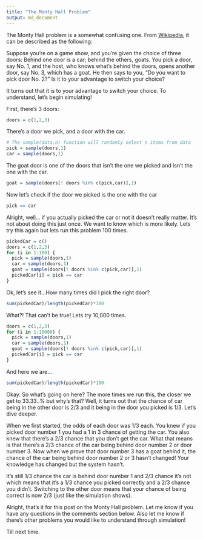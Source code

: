 ```yaml
---
title: "The Monty Hall Problem"
output: md_document
---
```


The Monty Hall problem is a somewhat confusing one. From [Wikipedia](https://en.wikipedia.org/wiki/Monty_Hall_problem), it can be described as the following:

Suppose you're on a game show, and you're given the choice of three doors: Behind one door is a car; behind the others, goats. You pick a door, say No. 1, and the host, who knows what's behind the doors, opens another door, say No. 3, which has a goat. He then says to you, "Do you want to pick door No. 2?" Is it to your advantage to switch your choice?

It turns out that it is to your advantage to switch your choice. To understand, let's begin simulating!

First, there's 3 doors:

```r
doors = c(1,2,3)
```
There's a door we pick, and a door with the car.
```r
# The sample(data,n) function will randomly select n items from data
pick = sample(doors,1)
car = sample(doors,1)
```
The goat door is one of the doors that isn't the one we picked and isn't the one with the car.
```r
goat = sample(doors[! doors %in% c(pick,car)],1)
```
Now let's check if the door we picked is the one with the car
```r
pick == car
```
Alright, well... if you actually picked the car or not it doesn't really matter. It's not about doing this just once. We want to know which is more likely. Lets try this again but lets run this problem 100 times.
```r
pickedCar = c()
doors = c(1,2,3)
for (i in 1:100) {
  pick = sample(doors,1)
  car = sample(doors,1)
  goat = sample(doors[! doors %in% c(pick,car)],1)
  pickedCar[i] = pick == car
}
```
Ok, let's see it...How many times did I pick the right door?
```r
sum(pickedCar)/length(pickedCar)*100
```
What?! That can't be true! Lets try 10,000 times.
```r
doors = c(1,2,3)
for (i in 1:10000) {
  pick = sample(doors,1)
  car = sample(doors,1)
  goat = sample(doors[! doors %in% c(pick,car)],1)
  pickedCar[i] = pick == car
}
```
And here we are...
```r
sum(pickedCar)/length(pickedCar)*100
```
Okay. So what's going on here? The more times we run this, the closer we get to 33.33..% but why's that?
Well, it turns out that the chance of car being in the other door is 2/3 and it being in the door you picked is 1/3. Let's dive deeper.

When we first started, the odds of each door was 1/3 each. You knew if you picked door number 1 you had a 1 in 3 chance of getting the car. You also knew that there's a 2/3 chance that you don't get the car. What that means is that there's a 2/3 chance of the car being behind door number 2 or door number 3. Now when we prove that door number 3 has a goat behind it, the chance of the car being behind door number 2 or 3 hasn't changed! Your knowledge has changed but the system hasn't. 

It's still 1/3 chance the car is behind door number 1 and 2/3 chance it's not which means that it's a 1/3 chance you picked correctly and a 2/3 chance you didn't. Switching to the other door means that your chance of being correct is now 2/3 (just like the simulation shows).

Alright, that's it for this post on the Monty Hall problem. Let me know if you have any questions in the comments section below. Also let me know if there's other problems you would like to understand through simulation!

Till next time.
